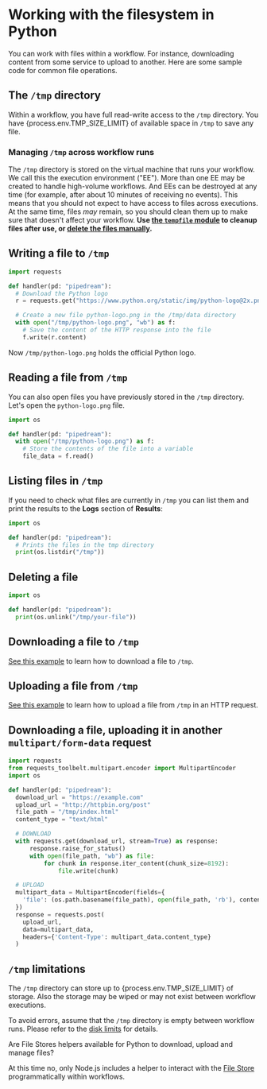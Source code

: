 
# Working with the filesystem in Python

You can work with files within a workflow. For instance, downloading content from some service to upload to another. Here are some sample code for common file operations.

## The `/tmp` directory

Within a workflow, you have full read-write access to the `/tmp` directory. You have {process.env.TMP_SIZE_LIMIT} of available space in `/tmp` to save any file.

### Managing `/tmp` across workflow runs

The `/tmp` directory is stored on the virtual machine that runs your workflow. We call this the execution environment ("EE"). More than one EE may be created to handle high-volume workflows. And EEs can be destroyed at any time (for example, after about 10 minutes of receiving no events). This means that you should not expect to have access to files across executions. At the same time, files _may_ remain, so you should clean them up to make sure that doesn't affect your workflow. **Use [the `tempfile` module](https://docs.python.org/3/library/tempfile.html) to cleanup files after use, or [delete the files manually](#deleting-a-file).**

## Writing a file to `/tmp`

```python
import requests

def handler(pd: "pipedream"):
  # Download the Python logo
  r = requests.get("https://www.python.org/static/img/python-logo@2x.png")

  # Create a new file python-logo.png in the /tmp/data directory
  with open("/tmp/python-logo.png", "wb") as f:
    # Save the content of the HTTP response into the file
    f.write(r.content)
```

Now `/tmp/python-logo.png` holds the official Python logo.

## Reading a file from `/tmp`

You can also open files you have previously stored in the `/tmp` directory. Let's open the `python-logo.png` file.

```python
import os

def handler(pd: "pipedream"):
  with open("/tmp/python-logo.png") as f:
    # Store the contents of the file into a variable
    file_data = f.read()
```

## Listing files in `/tmp`

If you need to check what files are currently in `/tmp` you can list them and print the results to the **Logs** section of **Results**:

```python
import os

def handler(pd: "pipedream"):
  # Prints the files in the tmp directory
  print(os.listdir("/tmp"))
```

## Deleting a file

```python
import os

def handler(pd: "pipedream"):
  print(os.unlink("/tmp/your-file"))
```

## Downloading a file to `/tmp`

[See this example](/workflows/building-workflows/code/python/http-requests/#downloading-a-file-to-the-tmp-directory) to learn how to download a file to `/tmp`.

## Uploading a file from `/tmp`

[See this example](/workflows/building-workflows/code/python/http-requests/#uploading-a-file-from-the-tmp-directory) to learn how to upload a file from `/tmp` in an HTTP request.

## Downloading a file, uploading it in another `multipart/form-data` request

```python
import requests
from requests_toolbelt.multipart.encoder import MultipartEncoder
import os

def handler(pd: "pipedream"):
  download_url = "https://example.com"
  upload_url = "http://httpbin.org/post"
  file_path = "/tmp/index.html"
  content_type = "text/html"

  # DOWNLOAD
  with requests.get(download_url, stream=True) as response:
      response.raise_for_status()
      with open(file_path, "wb") as file:
          for chunk in response.iter_content(chunk_size=8192):
              file.write(chunk)

  # UPLOAD
  multipart_data = MultipartEncoder(fields={
    'file': (os.path.basename(file_path), open(file_path, 'rb'), content_type)
  })
  response = requests.post(
    upload_url,
    data=multipart_data,
    headers={'Content-Type': multipart_data.content_type}
  )
```

## `/tmp` limitations

The `/tmp` directory can store up to {process.env.TMP_SIZE_LIMIT} of storage. Also the storage may be wiped or may not exist between workflow executions.

To avoid errors, assume that the `/tmp` directory is empty between workflow runs. Please refer to the [disk limits](/workflows/limits/#disk) for details.

<Callout type="warning">
Are File Stores helpers available for Python to download, upload and manage files?

At this time no, only Node.js includes a helper to interact with the [File Store](/workflows/projects/file-stores/) programmatically within workflows.
</Callout>
